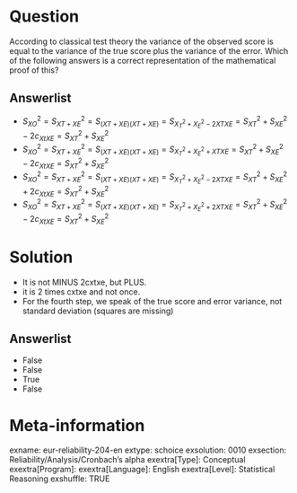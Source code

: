 Question
========
According to classical test theory the variance of the observed score is equal to the variance of the true score plus the variance of the error. Which of the following answers is a correct representation of the mathematical proof of this?

Answerlist
----------
* $S^2_{XO} = S^2_{XT+XE} = S_{(XT+XE)(XT+XE)} = S_{X^2_T + X^2_E - 2{XTXE}} = S^2_{XT} + S^2_{XE} -2c_{XtXE} = S^2_{XT} + S^2_{XE}$
* $S^2_{XO} = S^2_{XT+XE} = S_{(XT+XE)(XT+XE)} = S_{X^2_T + X^2_E + XTXE} = S^2_{XT} + S^2_{XE} -2c_{XtXE} = S^2_{XT} + S^2_{XE}$
* $S^2_{XO} = S^2_{XT+XE} = S_{(XT+XE)(XT+XE)} = S_{X^2_T + X^2_E - 2{XTXE}} = S^2_{XT} + S^2_{XE} +2c_{XtXE} = S^2_{XT} + S^2_{XE}$
* $S^2_{XO} = S^2_{XT+XE} = S_{(XT+XE)(XT+XE)} = S_{X^2_T + X^2_E + 2{XTXE}} = S^2_{XT} + S^2_{XE} -2c_{XtXE} = S^2_{XT} + S^2_{XE}$


Solution
========
- It is not MINUS 2cxtxe, but PLUS. 
- it is 2 times cxtxe and not once. 
- For the fourth step, we speak of the true score and error variance, not standard deviation (squares are missing)

Answerlist
----------
* False
* False
* True
* False


Meta-information
================
exname: eur-reliability-204-en
extype: schoice
exsolution: 0010
exsection: Reliability/Analysis/Cronbach's alpha
exextra[Type]: Conceptual
exextra[Program]: 
exextra[Language]: English
exextra[Level]: Statistical Reasoning
exshuffle: TRUE